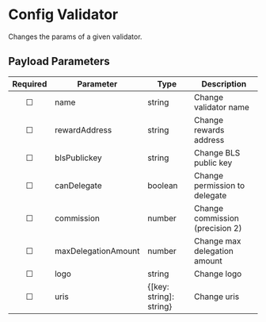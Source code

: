 # Config Validator
Changes the params of a given validator.

## Payload Parameters

|  Required  |    Parameter        |    Type    |               Description                |
|:----------:|----------------------|------------|------------------------------------------|
|   &#9744;  |         name         |   string   | Change validator name                   |
|   &#9744;  |   rewardAddress      |   string   | Change rewards address                  |
|   &#9744;  |    blsPublickey      |   string   | Change BLS public key                   |
|   &#9744;  |     canDelegate      |  boolean   | Change permission to delegate           |
|   &#9744;  |     commission       |   number   | Change commission (precision 2)         |
|   &#9744;  | maxDelegationAmount  |   number   | Change max delegation amount             |
|   &#9744;  |         logo         |   string   | Change logo                              |
|   &#9744;  |         uris         | {[key: string]: string} | Change uris   |
